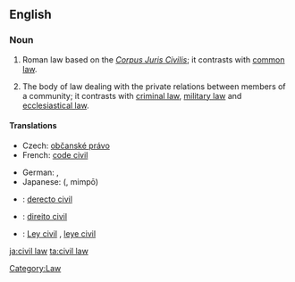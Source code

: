 {{wikipedia}}
==English==

===Noun===
{{en-noun|sg=[[civil]] [[law]]}}

# {{law}} Roman law based on the ''[[Corpus Juris Civilis]]''; it contrasts with [[common law]].
# {{law}} The body of law dealing with the private relations between members of a community; it contrasts with [[criminal law]], [[military law]] and [[ecclesiastical law]].

====Translations====
{{trans-top|body of law dealing with private relations}}
* Czech: [[občanské právo]] {{n}}
* French: [[code civil]] {{m}}
{{trans-mid}}
* German: {{t+|de|Zivilrecht|n}}, {{t+|de|Privatrecht|n}}
* Japanese: {{Jpan|[[民法]]}} ({{Jpan|[[みんぽう]]}}, mimpō)
{{trans-bottom}}

{{checktrans-top}}
* {{ttbc|Interlingua}}: [[derecto civil]]
* {{ttbc|Portuguese}}: [[direito civil]] {{m}}
* {{ttbc|Spanish}}: [[Ley civil]] {{n}}, [[leye civil]] {{n}}
{{trans-bottom}}

[[Category:Law]]

[[ja:civil law]]
[[ta:civil law]]